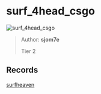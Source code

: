 
# surf_4head_csgo

![surf_4head_csgo](https://raw.githubusercontent.com/Sayt123/SurfMapPics/Maps-and-bonuses/csgo/surf_4head_csgo.jpg)

> Author: **sjom7e**
>
> Tier 2

## Records

[surfheaven](https://surfheaven.eu/map/surf_4head_csgo)
